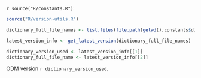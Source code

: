 <!--Source constants file until I get clarity for environment usage across entire package or if sourcing is enough -->
`r source("R/constants.R")`
```r
source("R/version-utils.R")

dictionary_full_file_names <- list.files(file.path(getwd(),constants$dictionary_directory), pattern = "^ODM.*xlsx$")

latest_version_info <- get_latest_version(dictionary_full_file_names)

dictionary_version_used <- latest_version_info[[1]]
dictionary_full_file_name <- latest_version_info[[2]]

```
ODM version `r dictionary_version_used`.